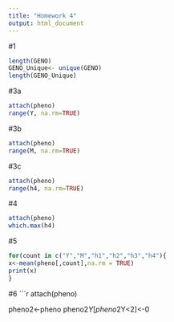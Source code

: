 ```yaml
---
title: "Homework 4"
output: html_document
---
```


#1
```r
length(GENO)
GENO_Unique<- unique(GENO)
length(GENO_Unique)
```


#3a
```r
attach(pheno)
range(Y, na.rm=TRUE)
```
#3b
```r
attach(pheno)
range(M, na.rm=TRUE)
```
#3c

```r
attach(pheno)
range(h4, na.rm=TRUE)
```
#4

```r
attach(pheno)
which.max(h4)
```

#5

```r
for(count in c("Y","M","h1","h2","h3","h4"){
x<-mean(pheno[,count],na.rm = TRUE)
print(x)
}

```


#6
```r
attach(pheno)

pheno2<-pheno
pheno2$Y[pheno2$Y<2]<-0

